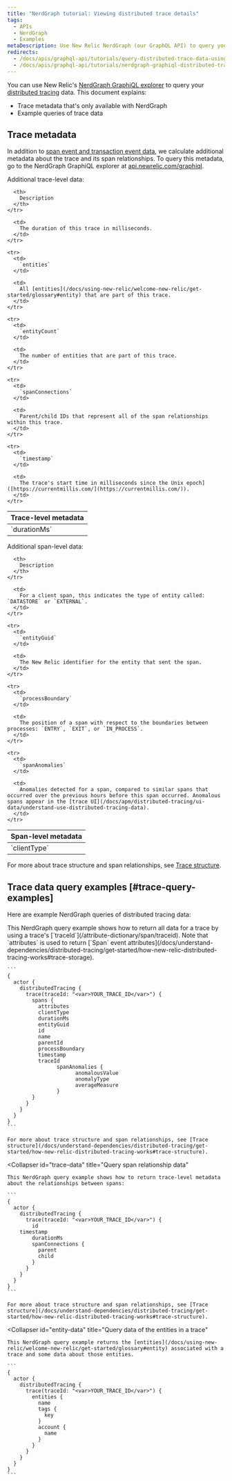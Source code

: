 ```yaml
---
title: "NerdGraph tutorial: Viewing distributed trace details"
tags:
  - APIs
  - NerdGraph
  - Examples
metaDescription: Use New Relic NerdGraph (our GraphQL API) to query your distributed trace data.
redirects:
  - /docs/apis/graphql-api/tutorials/query-distributed-trace-data-using-graphql-api
  - /docs/apis/graphql-api/tutorials/nerdgraph-graphiql-distributed-trace-data-tutorial
---
```


You can use New Relic's [NerdGraph GraphiQL explorer](https://api.newrelic.com/graphiql) to query your [distributed tracing](/docs/understand-dependencies/distributed-tracing/get-started/introduction-distributed-tracing) data. This document explains:

* Trace metadata that's only available with NerdGraph
* Example queries of trace data

## Trace metadata

In addition to [span event and transaction event data](/docs/understand-dependencies/distributed-tracing/get-started/how-new-relic-distributed-tracing-works#trace-structure), we calculate additional metadata about the trace and its span relationships. To query this metadata, go to the NerdGraph GraphiQL explorer at [api.newrelic.com/graphiql](https://api.newrelic.com/graphiql).

Additional trace-level data:

<table>
  <thead>
    <tr>
      <th style={{ width: "180px" }}>
        Trace-level metadata
      </th>

      <th>
        Description
      </th>
    </tr>
  </thead>

  <tbody>
    <tr>
      <td>
        `durationMs`
      </td>

      <td>
        The duration of this trace in milliseconds.
      </td>
    </tr>

    <tr>
      <td>
        `entities`
      </td>

      <td>
        All [entities](/docs/using-new-relic/welcome-new-relic/get-started/glossary#entity) that are part of this trace.
      </td>
    </tr>

    <tr>
      <td>
        `entityCount`
      </td>

      <td>
        The number of entities that are part of this trace.
      </td>
    </tr>

    <tr>
      <td>
        `spanConnections`
      </td>

      <td>
        Parent/child IDs that represent all of the span relationships within this trace.
      </td>
    </tr>

    <tr>
      <td>
        `timestamp`
      </td>

      <td>
        The trace's start time in milliseconds since the Unix epoch]([https://currentmillis.com/](https://currentmillis.com/)).
      </td>
    </tr>
  </tbody>
</table>

Additional span-level data:

<table>
  <thead>
    <tr>
      <th style={{ width: "180px" }}>
        Span-level metadata
      </th>

      <th>
        Description
      </th>
    </tr>
  </thead>

  <tbody>
    <tr>
      <td>
        `clientType`
      </td>

      <td>
        For a client span, this indicates the type of entity called: `DATASTORE` or `EXTERNAL`.
      </td>
    </tr>

    <tr>
      <td>
        `entityGuid`
      </td>

      <td>
        The New Relic identifier for the entity that sent the span.
      </td>
    </tr>

    <tr>
      <td>
        `processBoundary`
      </td>

      <td>
        The position of a span with respect to the boundaries between processes: `ENTRY`, `EXIT`, or `IN_PROCESS`.
      </td>
    </tr>

    <tr>
      <td>
        `spanAnomalies`
      </td>

      <td>
        Anomalies detected for a span, compared to similar spans that occurred over the previous hours before this span occurred. Anomalous spans appear in the [trace UI](/docs/apm/distributed-tracing/ui-data/understand-use-distributed-tracing-data).
      </td>
    </tr>
  </tbody>
</table>

For more about trace structure and span relationships, see [Trace structure](/docs/understand-dependencies/distributed-tracing/get-started/how-new-relic-distributed-tracing-works#trace-structure).

## Trace data query examples [#trace-query-examples]

Here are example NerdGraph queries of distributed tracing data:

<CollapserGroup>
  <Collapser
    id="traceid"
    title="Query by trace ID"
  >
    This NerdGraph query example shows how to return all data for a trace by using a trace's [`traceId`](/attribute-dictionary/span/traceid). Note that `attributes` is used to return [`Span` event attributes](/docs/understand-dependencies/distributed-tracing/get-started/how-new-relic-distributed-tracing-works#trace-storage).

    ```
    {
      actor {
        distributedTracing {
          trace(traceId: "<var>YOUR_TRACE_ID</var>") {
            spans {
              attributes
              clientType
              durationMs
              entityGuid
              id
              name
              parentId
              processBoundary
              timestamp
              traceId
                    spanAnomalies {
                          anomalousValue
                          anomalyType
                          averageMeasure
                    }
            }
          }
        }
      }
    }
    ```

    For more about trace structure and span relationships, see [Trace structure](/docs/understand-dependencies/distributed-tracing/get-started/how-new-relic-distributed-tracing-works#trace-structure).
  </Collapser>

  <Collapser
    id="trace-data"
    title="Query span relationship data"
  >
    This NerdGraph query example shows how to return trace-level metadata about the relationships between spans:

    ```
    {
      actor {
        distributedTracing {
          trace(traceId: "<var>YOUR_TRACE_ID</var>") {
            id
    	timestamp
            durationMs
            spanConnections {
              parent
              child
            }
          }
        }
      }
    }
    ```

    For more about trace structure and span relationships, see [Trace structure](/docs/understand-dependencies/distributed-tracing/get-started/how-new-relic-distributed-tracing-works#trace-structure).
  </Collapser>

  <Collapser
    id="entity-data"
    title="Query data of the entities in a trace"
  >
    This NerdGraph query example returns the [entities](/docs/using-new-relic/welcome-new-relic/get-started/glossary#entity) associated with a trace and some data about those entities.

    ```
    {
      actor {
        distributedTracing {
          trace(traceId: "<var>YOUR_TRACE_ID</var>") {
            entities {
              name
              tags {
                key
              }
              account {
                name
              }
            }
          }
        }
      }
    }
    ```
  </Collapser>
</CollapserGroup>

